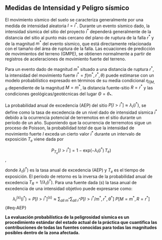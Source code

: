 
## Medidas de Intensidad y Peligro sísmico

El movimiento sísmico del suelo se caracteriza generalmente por una medida de intensidad aleatoria $I=i^*$. Durante un evento sísmico dado, la intensidad sísmica del sitio del proyecto $i^*$ dependerá generalmente de la distancia del sitio al punto más cercano del plano de ruptura de la falla $r^*$ y de la magnitud $m^*$ del evento sísmico, que está directamente relacionada con el tamaño del área de ruptura de la falla. Las ecuaciones de predicción de movimientos del terreno (GMPE), se obtienen normalmente a partir de registros de aceleraciones de movimiento fuerte del terreno. 

Para un evento dado de magnitud $m^*$ situado a una distancia de ruptura $r^*$, la intensidad del movimiento fuerte $i^*=f(m^*,r^*,{\theta})$ puede estimarse con un modelo probabilístico expresado en términos de su media condicional $\eta_{I|M,R}$ dependiente de la magnitud $M=m^*$, la distancia fuente-sitio $R=r^*$ y las condiciones geológicas/geotécnicas del lugar $\Theta=\theta_*$. 

La probabilidad anual de excedencia (AEP) del sitio $P[I>i^*]\approx \lambda_I (i^\ast)$, se define como la tasa de excedencia de un nivel dado de intensidad sísmica $i^\ast$ debido a la ocurrencia potencial de terremotos en el sitio durante un período de un año. Suponiendo que la ocurrencia de terremotos sigue un proceso de Poisson, la probabilidad *total* de que la intensidad de movimiento fuerte $I$ exceda un cierto valor $i^\ast$ durante un intervalo de exposición $T_e$ viene dada por 

$$P_{T_e}\left[I>i^\ast\right]=1-\mathrm{exp}(-\lambda_I (i^\ast)\,T_e )$$,

donde $\lambda_I (i^\ast)$ es la tasa anual de excedencia (AEP) y $T_e$ es el tiempo de exposición. El período de retorno es la inversa de la probabilidad anual de excedencia $T_R=1/\lambda_I(i^*)$. Para una fuente dada $(s)$ la tasa anual de excedencia de una intensidad objetivo puede expresarse como:

$$\lambda_I^{(s)}(i^\ast)= P[I>i^*] ^{(s)} \approx \sum_{all \ m^*} \sum_{all \ r^*} P[I>i^*/m^*,r^*,\theta^*] \ P[M=m^*,R=r^*]$$ {#eq-AEP}

**La evaluación probabilística de la peligrosidad sísmica es un procedimiento estándar del estado actual de la práctica que cuantifica las contribuciones de todas las fuentes conocidas para todas las magnitudes posibles dentro de la zona afectada.** 
